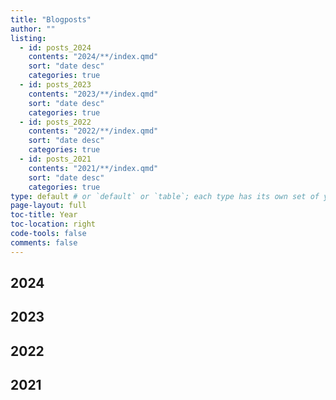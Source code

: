 ```yaml
---
title: "Blogposts"
author: ""
listing:
  - id: posts_2024
    contents: "2024/**/index.qmd"
    sort: "date desc"
    categories: true
  - id: posts_2023
    contents: "2023/**/index.qmd"
    sort: "date desc"
    categories: true
  - id: posts_2022
    contents: "2022/**/index.qmd"
    sort: "date desc"
    categories: true
  - id: posts_2021
    contents: "2021/**/index.qmd"
    sort: "date desc"
    categories: true
type: default # or `default` or `table`; each type has its own set of yaml options to include
page-layout: full
toc-title: Year
toc-location: right
code-tools: false
comments: false
---
```


## 2024

::: {#posts_2024}
:::

## 2023

::: {#posts_2023}
:::

## 2022

::: {#posts_2022}
:::

## 2021

::: {#posts_2021}
:::
